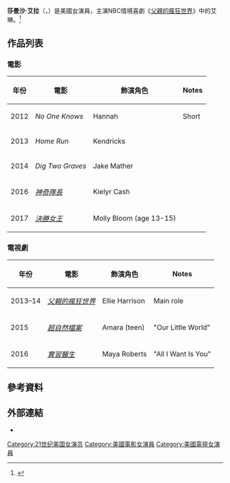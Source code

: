 {{Infobox person
| name        = 莎曼沙·艾拉<br />Samantha Isler
| image       = <!-- just the filename, without the File: or Image: prefix or enclosing [[brackets|brackets]] -->
| alt         = 
| caption     = 
| birth_name  = 
| birth_date  = {{birth date and age|1998|10|26}}<ref>https://www.facebook.com/the.samantha.isler/info/?tab=page_info</ref>
| birth_place = 
| death_date  = <!-- {{Death date and age|YYYY|MM|DD|YYYY|MM|DD}} or {{Death-date and age|Month DD, YYYY|Month DD, YYYY}} (death date then birth date) -->
| death_place = 
| home_town = [[土爾沙|土爾沙]]<ref name="tulsaworld" />
| nationality = 
| other_names =莎米‧艾拉<br />(Sami Isler)
| occupation  = 
| known_for   =[[父親的瘋狂世界|父親的瘋狂世界]]
|height = 約160cm
|years_active = 2012-至今
}}

'''莎曼沙·艾拉'''（{{lang-en|Samantha Isler}}，{{bd|1998年|10月26日}}）是美國女演員，主演NBC情境喜劇《[[父親的瘋狂世界|父親的瘋狂世界]]》中的艾琳。<ref name="tulsaworld">{{cite web|last=Smith|first=Michael|title=Tulsa teen ready to follow up 'Home Run' role with part on NBC comedy|url=http://www.tulsaworld.com/article.aspx/Tulsa_teen_ready_to_follow_up_Home_Run_role_with_part/20130419_282_D1_CUTLIN414880|work=Tulsa World|accessdate=4 August 2013|date=April 19, 2013|deadurl=yes|archiveurl=https://archive.is/20130804060819/http://www.tulsaworld.com/article.aspx/Tulsa_teen_ready_to_follow_up_Home_Run_role_with_part/20130419_282_D1_CUTLIN414880|archivedate=2013-08-04}}</ref>

==作品列表==
===電影===
{| class="wikitable sortable"
|-
! 年份
! 電影
! 飾演角色
! class="unsortable" | Notes
|-
|2012
|''No One Knows''
|Hannah
|Short
|-
|2013
|''Home Run''
|Kendricks
|
|-
|2014
|''Dig Two Graves''
|Jake Mather
|
|-
|2016
|''[[神奇隊長|神奇隊長]]''
|Kielyr Cash
|
|-
|2017
|''[[決勝女王|決勝女王]]''
|Molly Bloom (age 13-15)
|
|}

===電視劇===
{| class="wikitable sortable"
|-
! 年份
! 電影
! 飾演角色
! class="unsortable" | Notes
|-
|2013–14
|''[[父親的瘋狂世界|父親的瘋狂世界]]''
|Ellie Harrison
|Main role
|-
|2015
|''[[超自然檔案|超自然檔案]]''
|Amara (teen)
|"Our Little World"
|-
|2016
|''[[實習醫生_(電視劇)|實習醫生]]''
|Maya Roberts
|"All I Want Is You"
|}

==參考資料==
{{reflist}}

==外部連結==
*{{imdb name|4705966}}
{{DEFAULTSORT: Isler, Samantha}}
[[Category:21世纪美国女演员|Category:21世纪美国女演员]]
[[Category:美國電影女演員|Category:美國電影女演員]]
[[Category:美國電視女演員|Category:美國電視女演員]]